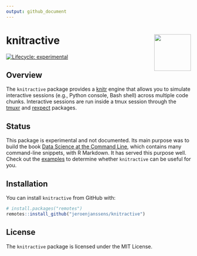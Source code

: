 ```yaml
---
output: github_document
---
```


<!-- README.md is generated from README.Rmd. Please edit that file -->

# knitractive  <img src="man/figures/logo.png" align="right" width="100px" />

[![Lifecycle: experimental](https://img.shields.io/badge/lifecycle-experimental-orange.svg)](https://www.tidyverse.org/lifecycle/#experimental)

## Overview

The `knitractive` package provides a [knitr](https://yihui.name/knitr/) engine
that allows you to simulate interactive sessions (e.g., Python console, Bash
shell) across multiple code chunks. Interactive sessions are run inside a 
tmux session through the 
[tmuxr](https://jeronejanssens.github.io/tmuxr) and
[rexpect](https://jeroenjanssens.github.io/rexpect) packages.


## Status

This package is experimental and not documented.
Its main purpose was to build the book [Data Science at the Command Line](https://jeroenjanssens.com/dsatcl), which contains many command-line snippets, with R Markdown. It has served this purpose well.
Check out the [examples](/knitractive/articles/) to determine whether `knitractive` can be useful for you.

## Installation

You can install `knitractive` from GitHub with:

```r
# install.packages("remotes")
remotes::install_github("jeroenjanssens/knitractive")
```

## License

The `knitractive` package is licensed under the MIT License.

